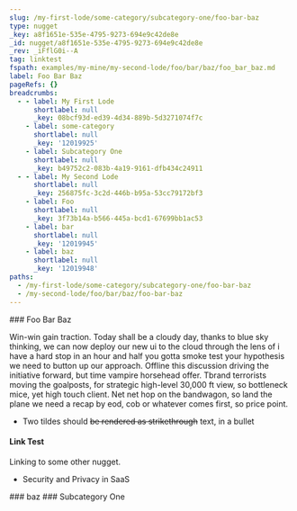 ```yaml
---
slug: /my-first-lode/some-category/subcategory-one/foo-bar-baz
type: nugget
_key: a8f1651e-535e-4795-9273-694e9c42de8e
_id: nugget/a8f1651e-535e-4795-9273-694e9c42de8e
_rev: _iFflG0i--A
tag: linktest
fspath: examples/my-mine/my-second-lode/foo/bar/baz/foo_bar_baz.md
label: Foo Bar Baz
pageRefs: {}
breadcrumbs:
  - - label: My First Lode
      shortlabel: null
      _key: 08bcf93d-ed39-4d34-889b-5d3271074f7c
    - label: some-category
      shortlabel: null
      _key: '12019925'
    - label: Subcategory One
      shortlabel: null
      _key: b49752c2-083b-4a19-9161-dfb434c24911
  - - label: My Second Lode
      shortlabel: null
      _key: 256875fc-3c2d-446b-b95a-53cc79172bf3
    - label: Foo
      shortlabel: null
      _key: 3f73b14a-b566-445a-bcd1-67699bb1ac53
    - label: bar
      shortlabel: null
      _key: '12019945'
    - label: baz
      shortlabel: null
      _key: '12019948'
paths:
  - /my-first-lode/some-category/subcategory-one/foo-bar-baz
  - /my-second-lode/foo/bar/baz/foo-bar-baz
---
```


<NuggetArea>
<Nugget slug="/my-first-lode/some-category/subcategory-one/foo-bar-baz" type="nugget" _key="a8f1651e-535e-4795-9273-694e9c42de8e" _id="nugget/a8f1651e-535e-4795-9273-694e9c42de8e" _rev="_iFflG0i--A" tag="linktest" fspath="examples/my-mine/my-second-lode/foo/bar/baz/foo_bar_baz.md" label="Foo Bar Baz" paths="/my-first-lode/some-category/subcategory-one/foo-bar-baz,/my-second-lode/foo/bar/baz/foo-bar-baz">
<NuggetBody>
### Foo Bar Baz

Win-win gain traction. Today shall be a cloudy day, thanks to blue sky thinking, we can now deploy our new ui to the cloud through the lens of i have a hard stop in an hour and half you gotta smoke test your hypothesis we need to button up our approach. Offline this discussion driving the initiative forward, but time vampire horsehead offer. Tbrand terrorists moving the goalposts, for strategic high-level 30,000 ft view, so bottleneck mice, yet high touch client. Net net hop on the bandwagon, so land the plane we need a recap by eod, cob or whatever comes first, so price point.

* Two tildes should ~~be rendered as strikethrough~~ text, in a bullet

#### Link Test

Linking to <Link to="/e6ded25a-d6a0-4604-a04a-8cbd85874170">some other nugget</Link>.

* <Link to="/f54bfbb9-fb65-46de-95dc-b4b24f8defe4">Security and Privacy in SaaS</Link>

</NuggetBody>
<Breadcrumbs>
<Crumbs>
<Crumb _key="08bcf93d-ed39-4d34-889b-5d3271074f7c" label="My First Lode" /><Crumb _key="12019925" label="some-category" /><Crumb _key="b49752c2-083b-4a19-9161-dfb434c24911" label="Subcategory One" />
</Crumbs>
<Crumbs>
<Crumb _key="256875fc-3c2d-446b-b95a-53cc79172bf3" label="My Second Lode" /><Crumb _key="3f73b14a-b566-445a-bcd1-67699bb1ac53" label="Foo" /><Crumb _key="12019945" label="bar" /><Crumb _key="12019948" label="baz" />
</Crumbs>
</Breadcrumbs>
</Nugget>

<NuggetsInbound>
</NuggetsInbound>
<NuggetsOutbound>
</NuggetsOutbound>
</NuggetArea>
<PassagesInbound>
<Passage direction="inbound" type="passage" _key="12019948" _id="passage/12019948" _rev="_iFflG0i--_" label="baz" passage="baz" fspath="examples/my-mine/my-second-lode/foo/bar/baz" paths="/my-second-lode/foo/bar/baz" slug="/my-second-lode/foo/bar/baz">
<NuggetBody>
### baz

</NuggetBody>
<Breadcrumbs>
<Crumbs>
<Crumb _key="256875fc-3c2d-446b-b95a-53cc79172bf3" label="My Second Lode" /><Crumb _key="3f73b14a-b566-445a-bcd1-67699bb1ac53" label="Foo" /><Crumb _key="12019945" label="bar" />
</Crumbs>
</Breadcrumbs>
</Passage>

<Passage direction="inbound" type="passage" _key="b49752c2-083b-4a19-9161-dfb434c24911" _id="passage/b49752c2-083b-4a19-9161-dfb434c24911" _rev="_iFflG0W---" passage="subcategory1" fspath="examples/my-mine/my-first-lode/some-category/subcategory_one.md" label="Subcategory One" paths="/my-first-lode/some-category/subcategory-one" slug="/my-first-lode/some-category/subcategory-one">
<NuggetBody>
### Subcategory One

</NuggetBody>
<Breadcrumbs>
<Crumbs>
<Crumb _key="08bcf93d-ed39-4d34-889b-5d3271074f7c" label="My First Lode" /><Crumb _key="12019925" label="some-category" />
</Crumbs>
</Breadcrumbs>
</Passage>

</PassagesInbound>
<PassagesOutbound>
</PassagesOutbound>